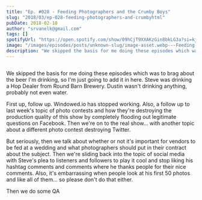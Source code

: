 ```yaml
---
title: "Ep. #028 - Feeding Photographers and the Crumby Boys"
slug: "2018/03/ep-028-feeding-photographers-and-crumbyhtml"
pubDate: 2018-02-10
author: "srvanelk@gmail.com"
tags: []
spotifyUrl: "https://open.spotify.com/show/09hCjT9XXAKzGin8bkLG3a?si=kjRZvQ1JTb6Ov3HVzSSlWA"
image: "/images/episodes/posts/unknown-slug/image-asset.webp---Feeding-Photographers-and-the-Crumby-Boys-e1rihb"
description: "We skipped the basis for me doing these episodes which was to brag about the beer I'm drinking, so I'm just going to add it in here. Steve was drinking a Hop Dealer from Round Barn Brewery. Dustin wasn't drinking anything, probably not even water."
---
```


<figure>
  <img src="/images/episodes/posts/unknown-slug/image-asset.webp" alt="" />
</figure>

We skipped the basis for me doing these episodes which was to brag about the beer I'm drinking, so I'm just going to add it in here. Steve was drinking a Hop Dealer from Round Barn Brewery. Dustin wasn't drinking anything, probably not even water.

First up, follow up. Windowed.io has stopped working. Also, a follow up to last week's topic of photo contests and how they're destroying the production quality of this show by completely flooding out legitimate questions on Facebook. Then we're on to the real show... with another topic about a different photo contest destroying Twitter.

But seriously, then we talk about whether or not it's important for vendors to be fed at a wedding and what photographers should put in their contract about the subject. Then we're sliding back into the topic of social media with Steve's plea to listeners and followers to play it cool and stop liking his hashtag comments and comments where he thanks people for their nice comments. Also, it's embarrassing when people look at his first 50 photos and like all of them... so please don't do that either.

Then we do some QA